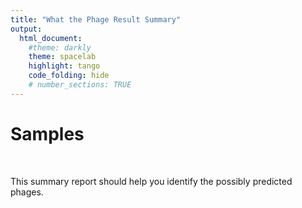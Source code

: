 ```yaml
---
title: "What the Phage Result Summary"
output:
  html_document:
    #theme: darkly
    theme: spacelab
    highlight: tango
    code_folding: hide
    # number_sections: TRUE
---
```


# Samples {.tabset .tabset-fade}

<br>

This summary report should help you identify the possibly predicted phages.
<br>
